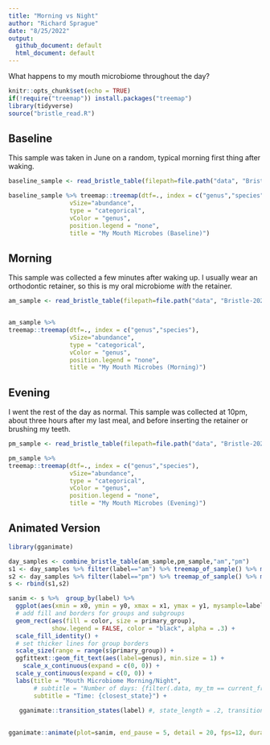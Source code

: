 ```yaml
---
title: "Morning vs Night"
author: "Richard Sprague"
date: "8/25/2022"
output:
  github_document: default
  html_document: default
---
```


What happens to my mouth microbiome throughout the day?

```r
knitr::opts_chunk$set(echo = TRUE)
if(!require("treemap")) install.packages("treemap")
library(tidyverse)
source("bristle_read.R")

```

## Baseline

This sample was taken in June on a random, typical morning first thing after waking. 

```r
baseline_sample <- read_bristle_table(filepath=file.path("data", "BristleHealthRaw.xlsx"))

baseline_sample %>% treemap::treemap(dtf=., index = c("genus","species"),
                 vSize="abundance",
                 type = "categorical",
                 vColor = "genus",
                 position.legend = "none",
                 title = "My Mouth Microbes (Baseline)")
```


## Morning

This sample was collected a few minutes after waking up. I usually wear an orthodontic retainer, so this is my oral microbiome *with* the retainer.

```r

am_sample <- read_bristle_table(filepath=file.path("data", "Bristle-2022-08-02-AM.xlsx"))


am_sample %>% 
treemap::treemap(dtf=., index = c("genus","species"),
                 vSize="abundance",
                 type = "categorical",
                 vColor = "genus",
                 position.legend = "none",
                 title = "My Mouth Microbes (Morning)")

```



## Evening


I went the rest of the day as normal. This sample was collected at 10pm, about three hours after my last meal, and before inserting the retainer or brushing my teeth.

```r

pm_sample <- read_bristle_table(filepath=file.path("data", "Bristle-2022-08-02-PM.xlsx"))

pm_sample %>% 
treemap::treemap(dtf=., index = c("genus","species"),
                 vSize="abundance",
                 type = "categorical",
                 vColor = "genus",
                 position.legend = "none",
                 title = "My Mouth Microbes (Evening)")
```


## Animated Version

```r
library(gganimate)

day_samples <- combine_bristle_table(am_sample,pm_sample,"am","pm")
s1 <- day_samples %>% filter(label=="am") %>% treemap_of_sample() %>% mutate(label = "am")
s2 <- day_samples %>% filter(label=="pm") %>% treemap_of_sample() %>% mutate(label = "pm")
s <- rbind(s1,s2)

sanim <- s %>%  group_by(label) %>%
  ggplot(aes(xmin = x0, ymin = y0, xmax = x1, ymax = y1, mysample=label)) +
  # add fill and borders for groups and subgroups
  geom_rect(aes(fill = color, size = primary_group),
            show.legend = FALSE, color = "black", alpha = .3) +
  scale_fill_identity() +
  # set thicker lines for group borders
  scale_size(range = range(s$primary_group)) +
  ggfittext::geom_fit_text(aes(label=genus), min.size = 1) +
    scale_x_continuous(expand = c(0, 0)) +
  scale_y_continuous(expand = c(0, 0)) +  
  labs(title = "Mouth Microbiome Morning/Night",
       # subtitle = "Number of days: {filter(.data, my_tm == current_frame) %>% pull(sample) %>% .[[1]]}") +
       subtitle = "Time: {closest_state}") +
  
   gganimate::transition_states(label) #, state_length = .2, transition_length = .40) 
  

gganimate::animate(plot=sanim, end_pause = 5, detail = 20, fps=12, duration = 3)


```

